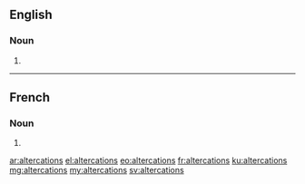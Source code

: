 ==English==

===Noun===
{{head|en|plural}}

# {{plural of|altercation|lang=en}}

----

==French==

===Noun===
{{head|fr|plural|g=?}}

# {{plural of|altercation|lang=fr}}

[[ar:altercations]]
[[el:altercations]]
[[eo:altercations]]
[[fr:altercations]]
[[ku:altercations]]
[[mg:altercations]]
[[my:altercations]]
[[sv:altercations]]